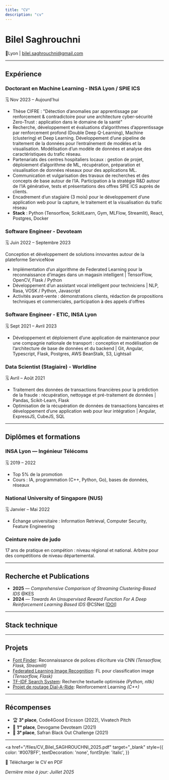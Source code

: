 ```yaml
---
title: "CV"
description: "cv"
---
```




# Bilel Saghrouchni

📍Lyon | [bilel.saghrouchni@gmail.com](mailto:bilel.saghrouchni@gmail.com) 

---

## Expérience

### Doctorant en Machine Learning - INSA Lyon / SPIE ICS
🗓️ Nov 2023 – Aujourd'hui

- Thèse CIFRE : "Détection d’anomalies par apprentissage par renforcement & contradictoire pour une architecture cyber-sécurité Zero-Trust : application
dans le domaine de la santé"
- Recherche, développement et évaluations d’algorithmes d’apprentissage par renforcement profond (Double Deep Q-Learning), Machine (clustering) et
Deep Learning. Développement d’une pipeline de traitement de la données pour l’entraînement de modèles et la visualisation. Modélisation d’un modèle
de données et analyse des caractéristiques du trafic réseau.
- Partenariats des centres hospitaliers locaux : gestion de projet, déploiement d’algorithme de ML, récupération, préparation et visualisation de données
réseaux pour des applications ML.
- Communication et vulgarisation des travaux de recherches et des concepts de base autour de l’IA. Participation à la stratégie R&D autour de l’IA
générative, tests et présentations des offres SPIE ICS auprès de clients.
- Encadrement d’un stagiaire (3 mois) pour le développement d’une application web pour la capture, le traitement et la visualisation du trafic réseau
- **Stack** : Python (Tensorflow, ScikitLearn, Gym, MLFlow, Streamlit), React, Postgres, Docker

### Software Engineer - Devoteam
🗓️ Juin 2022 – Septembre 2023

Conception et développement de solutions innovantes autour de la plateforme ServiceNow
- Implémentation d’un algorithme de Federated Learning pour la reconnaissance d’images dans un magasin intelligent | TensorFlow, OpenCV, Flask / Python
- Développement d’un assistant vocal intelligent pour techniciens | NLP, Rasa, VOSK / Python, Javascript
- Activités avant-vente : démonstrations clients, rédaction de propositions techniques et commerciales, participation à des appels d'offres

### Software Engineer - ETIC, INSA Lyon
🗓️ Sept 2021 – Avril 2023

- Développement et déploiement d’une application de maintenance pour une compagnie nationale de transport : conception et modélisation de l’architecture
de base de données et du backend | Git, Angular, Typescript, Flask, Postgres, AWS BeanStalk, S3, Lightsail

### Data Scientist (Stagiaire) - Worldline
🗓️ Avril – Août 2021

- Traitement des données de transactions financières pour la prédiction de la fraude : récupération, nettoyage et pré-traitement de données | Pandas,
Scikit-Learn, Flask
- Optimisation de la récupération de données de transactions bancaires et développement d’une application web pour leur intégration | Angular, ExpressJS,
CubeJS, SQL

---

## Diplômes et formations

### INSA Lyon — Ingénieur Télécoms
🗓️ 2019 – 2022
- Top 5% de la promotion
- Cours : IA, programmation (C++, Python, Go), bases de données, réseaux

### National University of Singapore (NUS)
🗓️ Janvier – Mai 2022
- Échange universitaire : Information Retrieval, Computer Security, Feature Engineering

### Ceinture noire de judo
17 ans de pratique en compétion : niveau régional et national. Arbitre pour des compétitions de
niveau départemental.

---

## Recherche et Publications

- **2025** — *Comprehensive Comparison of Streaming Clustering-Based IDS* @KES
- **2024** — *Towards An Unsupervised Reward Function For A Deep Reinforcement Learning Based IDS* @CSNet [[DOI](https://doi.org/10.1109/TASC.2023.3340648)]

---

## Stack technique
<TechStack />

---

## Projets

- [Font Finder](https://github.com/bilelsgh/font_finder): Reconnaissance de polices d’écriture via CNN *(Tensorflow, Flask, Streamlit)*
- [Federated Learning Image Recognition](https://github.com/bilelsgh/FL_for_image_recognition): FL pour classification image *(Tensorflow, Flask)*
- [TF-IDF Search System](https://github.com/sinaatalay/rendercv): Recherche textuelle optimisée *(Python, nltk)*
- [Projet de routage Dial-A-Ride](https://media.licdn.com/dms/document/media/v2/D4E2DAQHYYuHTFFHsHw/profile-treasury-document-pdf-analyzed/profile-treasury-document-pdf-analyzed/0/1688116234584?e=1733961600&v=beta&t=SAiYMkxkfUkY8ItMfOtzFP335F43bIT4hfpsxlZntOQ): Reinforcement Learning *(C++)*

---

## Récompenses

- 🏆 **3ᵉ place**, Code4Good Ericsson (2022), Vivatech Pitch
- 🥇 **1ʳᵉ place**, Devogame Devoteam (2021)
- 🏅 **3ᵉ place**, Safran Black Out Challenge (2021)

---

<a
  href="/files/CV_Bilel_SAGHROUCHNI_2025.pdf"
  target="_blank"
  style={{
    color: '#007BFF',
    textDecoration: 'none',
    fontStyle: 'italic',
  }}
>
  📄 Télécharger le CV en PDF
</a>

_Dernière mise à jour: Juillet 2025_
